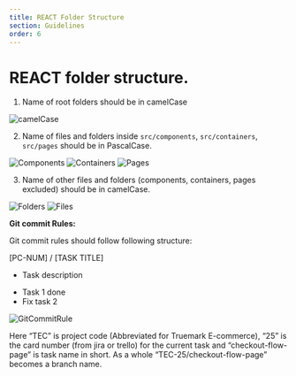 ```yaml
---
title: REACT Folder Structure
section: Guidelines
order: 6
---
```


# REACT folder structure.

1. Name of root folders should be in camelCase

![camelCase](../../src/images/react-folder-structure/camelcase.png 'camelCase')
    
2. Name of files and folders inside `src/components`, `src/containers`, `src/pages` should be in PascalCase.

![Components](../../src/images/react-folder-structure/components.png 'Components')
![Containers](../../src/images/react-folder-structure/containers.png 'Containers')
![Pages](../../src/images/react-folder-structure/pages.png 'Pages')

3. Name of other files and folders (components, containers, pages excluded) should be in camelCase.

![Folders](../../src/images/react-folder-structure/camelcase-folders.png 'Pages')
![Files](../../src/images/react-folder-structure/camelcase-files.png 'Files')
    
**Git commit Rules:**

Git commit rules should follow following structure:

[PC-NUM] / [TASK TITLE]
* Task description
- Task 1 done
- Fix task 2

![GitCommitRule](../../src/images/react-folder-structure/git-commit-rule.png 'Git Commit Rule')

Here “TEC” is project code (Abbreviated for Truemark E-commerce), “25” is the card number (from jira or trello) for the current task and “checkout-flow-page” is task name in short.
As a whole “TEC-25/checkout-flow-page” becomes a branch name.




